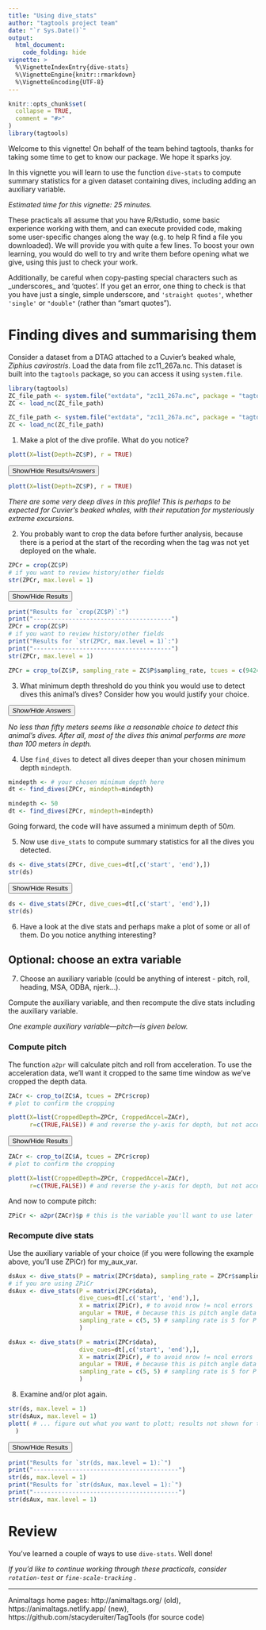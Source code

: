 ```yaml
---
title: "Using dive_stats"
author: "tagtools project team"
date: "`r Sys.Date()`"
output: 
  html_document:
    code_folding: hide
vignette: >
  %\VignetteIndexEntry{dive-stats}
  %\VignetteEngine{knitr::rmarkdown}
  %\VignetteEncoding{UTF-8}
---
```


```r
knitr::opts_chunk$set(
  collapse = TRUE,
  comment = "#>"
)
library(tagtools)
```

Welcome to this vignette! On behalf of the team behind tagtools, thanks for taking some time to get to know our package. We hope it sparks joy.

In this vignette you will learn to use the function `dive-stats` to compute summary statistics for a given dataset containing dives, including adding an auxiliary variable.

*Estimated time for this vignette: 25 minutes.*

These practicals all assume that you have R/Rstudio, some basic experience working with them, and can execute provided code, making some user-specific changes along the way (e.g. to help R find a file you downloaded). We will provide you with quite a few lines. To boost your own learning, you would do well to try and write them before opening what we give, using this just to check your work.

Additionally, be careful when copy-pasting special characters such as \_underscores\_ and 'quotes'. If you get an error, one thing to check is that you have just a single, simple underscore, and `'straight quotes'`, whether `'single'` or `"double"` (rather than “smart quotes”). 

# Finding dives and summarising them

Consider a dataset from a DTAG attached to a Cuvier’s beaked whale, *Ziphius cavirostris*. Load the data from file zc11_267a.nc. This dataset is built into the `tagtools` package, so you can access it using `system.file`.

```r
library(tagtools)
ZC_file_path <- system.file("extdata", "zc11_267a.nc", package = "tagtools", mustWork = TRUE)
ZC <- load_nc(ZC_file_path)
```

```r
ZC_file_path <- system.file("extdata", "zc11_267a.nc", package = "tagtools", mustWork = TRUE)
ZC <- load_nc(ZC_file_path)
```

1. Make a plot of the dive profile. What do you notice?

```r
plott(X=list(Depth=ZC$P), r = TRUE)
```

<button class="btn btn-primary" data-toggle="collapse" data-target="#plott_zc"> Show/Hide Results/*Answers* </button>  
<div id="plott_zc" class="collapse"> 

```r
plott(X=list(Depth=ZC$P), r = TRUE)
```

*There are some very deep dives in this profile! This is perhaps to be expected for Cuvier's beaked whales, with their reputation for mysteriously extreme excursions.*

</div>

2. You probably want to crop the data before further analysis, because there is a period at the start of the recording when the tag was not yet deployed on the whale.

```r
ZPCr = crop(ZC$P)
# if you want to review history/other fields
str(ZPCr, max.level = 1)
```

<button class="btn btn-primary" data-toggle="collapse" data-target="#crop_zc"> Show/Hide Results </button>  
<div id="crop_zc" class="collapse"> 
```r
print("Results for `crop(ZC$P)`:")
print("---------------------------------------")
ZPCr = crop(ZC$P)
# if you want to review history/other fields
print("Results for `str(ZPCr, max.level = 1)`:")
print("---------------------------------------")
str(ZPCr, max.level = 1)
```
</div>

```r
ZPCr = crop_to(ZC$P, sampling_rate = ZC$P$sampling_rate, tcues = c(9424, 64027), T = NULL)
```

3. What minimum depth threshold do you think you would use to detect dives this animal's dives? Consider how you would justify your choice.

<button class="btn btn-primary" data-toggle="collapse" data-target="#ans_depth_thresh"> *Show/Hide Answers* </button>  
<div id="ans_depth_thresh" class="collapse"> 
*No less than fifty meters seems like a reasonable choice to detect this animal's dives. After all, most of the dives this animal performs are more than 100 meters in depth.*
</div>

4. Use `find_dives` to detect all dives deeper than your chosen minimum depth `mindepth`.

```r
mindepth <- # your chosen minimum depth here
dt <- find_dives(ZPCr, mindepth=mindepth) 
```

```r
mindepth <- 50 
dt <- find_dives(ZPCr, mindepth=mindepth) 
```

Going forward, the code will have assumed a minimum depth of $50 m$.

5. Now use `dive_stats` to compute summary statistics for all the dives
you detected. 

```r
ds <- dive_stats(ZPCr, dive_cues=dt[,c('start', 'end'),]) 
str(ds)
```

<button class="btn btn-primary" data-toggle="collapse" data-target="#str_ds"> Show/Hide Results </button>  
<div id="str_ds" class="collapse"> 
```r
ds <- dive_stats(ZPCr, dive_cues=dt[,c('start', 'end'),]) 
str(ds)
```
</div>

6. Have a look at the dive stats and perhaps make a plot of some or all
of them. Do you notice anything interesting? 

## Optional: choose an extra variable

7. Choose an auxiliary variable (could be anything of interest - pitch, roll, heading, MSA, ODBA, njerk...). 

Compute the auxiliary variable, and then recompute the dive stats including the auxiliary variable. 

*One example auxiliary variable---pitch---is given below.*

### Compute pitch

The function `a2pr` will calculate pitch and roll from acceleration. To use the acceleration data, we'll want it cropped to the same time window as we've cropped the depth data. 

```r
ZACr <- crop_to(ZC$A, tcues = ZPCr$crop)
# plot to confirm the cropping

plott(X=list(CroppedDepth=ZPCr, CroppedAccel=ZACr), 
      r=c(TRUE,FALSE)) # and reverse the y-axis for depth, but not acceleration 
```

<button class="btn btn-primary" data-toggle="collapse" data-target="#plott_ZPCr_ZACr"> Show/Hide Results </button>  
<div id="plott_ZPCr_ZACr" class="collapse"> 
```r
ZACr <- crop_to(ZC$A, tcues = ZPCr$crop)
# plot to confirm the cropping

plott(X=list(CroppedDepth=ZPCr, CroppedAccel=ZACr), 
      r=c(TRUE,FALSE)) # and reverse the y-axis for depth, but not acceleration 
```
</div>

And now to compute pitch:

```r
ZPiCr <- a2pr(ZACr)$p # this is the variable you'll want to use later
```

### Recompute dive stats

Use the auxiliary variable of your choice (if you were following the example above, you'll use ZPiCr) for my_aux_var.

```r
dsAux <- dive_stats(P = matrix(ZPCr$data), sampling_rate = ZPCr$sampling_rate, dive_cues=dt[,c('start', 'end'),], X=matrix(my_aux_var))
# if you are using ZPiCr
dsAux <- dive_stats(P = matrix(ZPCr$data), 
                    dive_cues=dt[,c('start', 'end'),], 
                    X = matrix(ZPiCr), # to avoid nrow != ncol errors
                    angular = TRUE, # because this is pitch angle data
                    sampling_rate = c(5, 5) # sampling rate is 5 for P & X
                    )
```

```r
dsAux <- dive_stats(P = matrix(ZPCr$data), 
                    dive_cues=dt[,c('start', 'end'),], 
                    X = matrix(ZPiCr), # to avoid nrow != ncol errors
                    angular = TRUE, # because this is pitch angle data
                    sampling_rate = c(5, 5) # sampling rate is 5 for P & X
                    )
```

8. Examine and/or plot again.

```r
str(ds, max.level = 1)
str(dsAux, max.level = 1) 
plott( # ... figure out what you want to plott; results not shown for this part
  )

```

<button class="btn btn-primary" data-toggle="collapse" data-target="#str_ds_dsAux"> Show/Hide Results </button>  
<div id="str_ds_dsAux" class="collapse"> 

```r
print("Results for `str(ds, max.level = 1):`")
print("-----------------------------------------")
str(ds, max.level = 1)
print("Results for `str(dsAux, max.level = 1):`")
print("-----------------------------------------")
str(dsAux, max.level = 1) 
```

</div>

# Review 

You've learned a couple of ways to use `dive-stats`. Well done!

*If you'd like to continue working through these practicals, consider `rotation-test` or `fine-scale-tracking` .*

***

Animaltags home pages: http://animaltags.org/ (old), https://animaltags.netlify.app/ (new), https://github.com/stacyderuiter/TagTools (for source code)